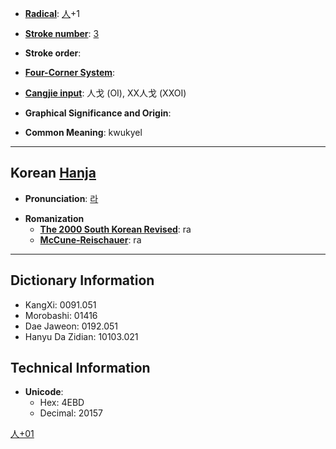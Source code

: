 * '''[[Wiktionary:Chinese radical index| Radical]]''': [[Wiktionary:Chinese radical index 人|人]]+1

* '''[[Wiktionary:Chinese total strokes index|Stroke number]]''': [[Wiktionary:Chinese total strokes index 3|3]]

* '''Stroke order''': 

* '''[[Wiktionary:Chinese four corner index|Four-Corner System]]''': 

* '''[[Wiktionary:Chinese Cangjie index|Cangjie input]]''': 人戈 (OI), XX人戈 (XXOI)

* '''Graphical Significance and Origin''': 

* '''Common Meaning''': kwukyel

----

== Korean [[Hanja]] ==

* '''Pronunciation''': [[라]]

* '''Romanization'''
** '''[[The 2000 South Korean Revised Romanization|The 2000 South Korean Revised]]''': ra
** '''[[McCune-Reischauer]]''': ra

----

== Dictionary Information ==

* KangXi: 0091.051
* Morobashi: 01416
* Dae Jaweon: 0192.051
* Hanyu Da Zidian: 10103.021

== Technical Information ==

* '''Unicode''':
** Hex: 4EBD
** Decimal: 20157

[[Category:Korean-only CJKV Characters|人+01]]